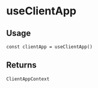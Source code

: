 
<Meta title="triple-web / useClientApp" />

# useClientApp

## Usage

```tsx
const clientApp = useClientApp()
```

## Returns

`ClientAppContext`
